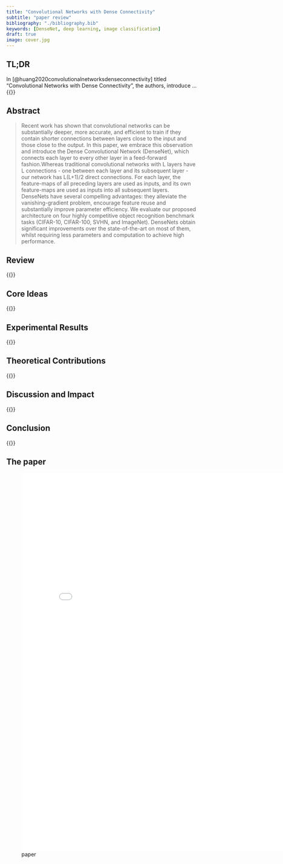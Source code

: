 ```yaml
---
title: "Convolutional Networks with Dense Connectivity"
subtitle: "paper review"
bibliography: "./bibliography.bib"
keywords: [DenseNet, deep learning, image classification]
draft: true
image: cover.jpg
---
```


## TL;DR

In [@huang2020convolutionalnetworksdenseconnectivity] titled "Convolutional Networks with Dense Connectivity", the authors,  introduce ... {{<lipsum>}}

## Abstract

> Recent work has shown that convolutional networks can be substantially deeper, more accurate, and efficient to train if they contain shorter connections between layers close to the input and those close to the output. In this paper, we embrace this observation and introduce the Dense Convolutional Network (DenseNet), which connects each layer to every other layer in a feed-forward fashion.Whereas traditional convolutional networks with L layers have L connections - one between each layer and its subsequent layer - our network has L(L+1)/2 direct connections. For each layer, the feature-maps of all preceding layers are used as inputs, and its own feature-maps are used as inputs into all subsequent layers. DenseNets have several compelling advantages: they alleviate the vanishing-gradient problem, encourage feature reuse and substantially improve parameter efficiency. We evaluate our proposed architecture on four highly competitive object recognition benchmark tasks (CIFAR-10, CIFAR-100, SVHN, and ImageNet). DenseNets obtain significant improvements over the state-of-the-art on most of them, whilst requiring less parameters and computation to achieve high performance.

## Review

{{<lipsum>}}

## Core Ideas 

{{<lipsum>}}

## Experimental Results

{{<lipsum>}}

## Theoretical Contributions

{{<lipsum>}}


## Discussion and Impact

{{<lipsum>}}

## Conclusion

{{<lipsum>}}

## The paper

![paper](./paper.pdf){.col-page width=800px height=1000px}
